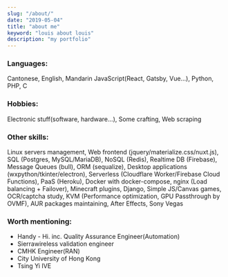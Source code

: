```yaml
---
slug: "/about/"
date: "2019-05-04"
title: "about me"
keyword: "louis about louis"
description: "my portfolio"
---
```




### Languages:
Cantonese, English, Mandarin
JavaScript(React, Gatsby, Vue...), Python, PHP, C


### Hobbies:
Electronic stuff(software, hardware...), Some crafting, Web scraping


### Other skills:
Linux servers management, Web frontend (jquery/materialize.css/nuxt.js), SQL (Postgres, MySQL/MariaDB), NoSQL (Redis), Realtime DB (Firebase), Message Queues (bull), ORM (sequalize), Desktop applications (wxpython/tkinter/electron), Serverless (Cloudflare Worker/Firebase Cloud Functions), PaaS (Heroku), Docker with docker-compose, nginx (Load balancing + Failover), Minecraft plugins, Django, Simple JS/Canvas games, OCR/captcha study, KVM (Performance optimization, GPU Passthrough by OVMF), AUR packages maintaining, After Effects, Sony Vegas

### Worth mentioning:
- Handy - Hi. inc. Quality Assurance Engineer(Automation)
- Sierrawireless validation engineer
- CMHK Engineer(RAN)
- City University of Hong Kong
- Tsing Yi IVE
